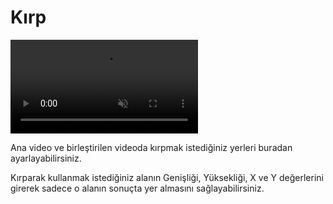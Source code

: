 # Kırp

<video autoPlay muted loop controls>
  <source src="/kırp.mp4" type="video/mp4" />
  Your browser does not support the video tag.
</video>



Ana video ve birleştirilen videoda kırpmak istediğiniz yerleri buradan ayarlayabilirsiniz. 

Kırparak kullanmak istediğiniz alanın Genişliği, Yüksekliği, X ve Y değerlerini girerek sadece o alanın sonuçta yer almasını sağlayabilirsiniz.